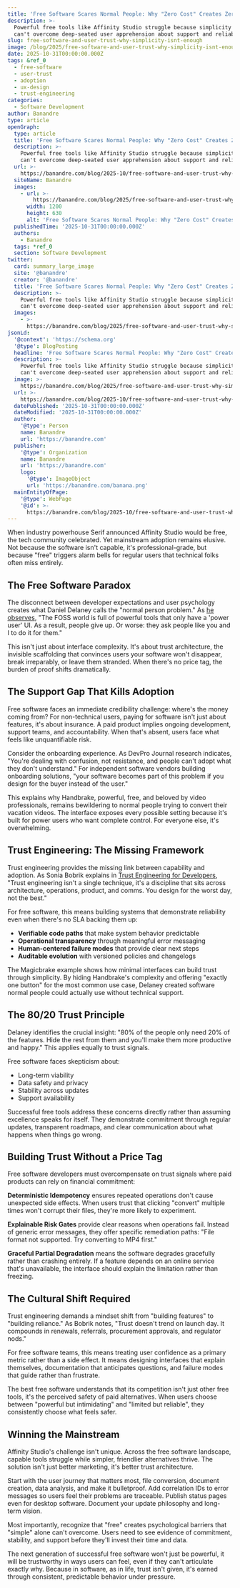```yaml
---
title: 'Free Software Scares Normal People: Why "Zero Cost" Creates Zero Trust'
description: >-
  Powerful free tools like Affinity Studio struggle because simplicity alone
  can't overcome deep-seated user apprehension about support and reliability.
slug: free-software-and-user-trust-why-simplicity-isnt-enough
image: /blog/2025/free-software-and-user-trust-why-simplicity-isnt-enough.webp
date: 2025-10-31T00:00:00.000Z
tags: &ref_0
  - free-software
  - user-trust
  - adoption
  - ux-design
  - trust-engineering
categories:
  - Software Development
author: Banandre
type: article
openGraph:
  type: article
  title: 'Free Software Scares Normal People: Why "Zero Cost" Creates Zero Trust'
  description: >-
    Powerful free tools like Affinity Studio struggle because simplicity alone
    can't overcome deep-seated user apprehension about support and reliability.
  url: >-
    https://banandre.com/blog/2025-10/free-software-and-user-trust-why-simplicity-isnt-enough
  siteName: Banandre
  images:
    - url: >-
        https://banandre.com/blog/2025/free-software-and-user-trust-why-simplicity-isnt-enough.webp
      width: 1200
      height: 630
      alt: 'Free Software Scares Normal People: Why "Zero Cost" Creates Zero Trust'
  publishedTime: '2025-10-31T00:00:00.000Z'
  authors:
    - Banandre
  tags: *ref_0
  section: Software Development
twitter:
  card: summary_large_image
  site: '@banandre'
  creator: '@banandre'
  title: 'Free Software Scares Normal People: Why "Zero Cost" Creates Zero Trust'
  description: >-
    Powerful free tools like Affinity Studio struggle because simplicity alone
    can't overcome deep-seated user apprehension about support and reliability.
  images:
    - >-
      https://banandre.com/blog/2025/free-software-and-user-trust-why-simplicity-isnt-enough.webp
jsonLd:
  '@context': 'https://schema.org'
  '@type': BlogPosting
  headline: 'Free Software Scares Normal People: Why "Zero Cost" Creates Zero Trust'
  description: >-
    Powerful free tools like Affinity Studio struggle because simplicity alone
    can't overcome deep-seated user apprehension about support and reliability.
  image: >-
    https://banandre.com/blog/2025/free-software-and-user-trust-why-simplicity-isnt-enough.webp
  url: >-
    https://banandre.com/blog/2025-10/free-software-and-user-trust-why-simplicity-isnt-enough
  datePublished: '2025-10-31T00:00:00.000Z'
  dateModified: '2025-10-31T00:00:00.000Z'
  author:
    '@type': Person
    name: Banandre
    url: 'https://banandre.com'
  publisher:
    '@type': Organization
    name: Banandre
    url: 'https://banandre.com'
    logo:
      '@type': ImageObject
      url: 'https://banandre.com/banana.png'
  mainEntityOfPage:
    '@type': WebPage
    '@id': >-
      https://banandre.com/blog/2025-10/free-software-and-user-trust-why-simplicity-isnt-enough
---
```


When industry powerhouse Serif announced Affinity Studio would be free, the tech community celebrated. Yet mainstream adoption remains elusive. Not because the software isn't capable, it's professional-grade, but because "free" triggers alarm bells for regular users that technical folks often miss entirely.

## The Free Software Paradox

The disconnect between developer expectations and user psychology creates what Daniel Delaney calls the "normal person problem." As [he observes](https://danieldelaney.net/normal/), "The FOSS world is full of powerful tools that only have a 'power user' UI. As a result, people give up. Or worse: they ask people like you and I to do it for them."

This isn't just about interface complexity. It's about trust architecture, the invisible scaffolding that convinces users your software won't disappear, break irreparably, or leave them stranded. When there's no price tag, the burden of proof shifts dramatically.

## The Support Gap That Kills Adoption

Free software faces an immediate credibility challenge: where's the money coming from? For non-technical users, paying for software isn't just about features, it's about insurance. A paid product implies ongoing development, support teams, and accountability. When that's absent, users face what feels like unquantifiable risk.

Consider the onboarding experience. As DevPro Journal research indicates, "You're dealing with confusion, not resistance, and people can't adopt what they don't understand." For independent software vendors building onboarding solutions, "your software becomes part of this problem if you design for the buyer instead of the user."

This explains why Handbrake, powerful, free, and beloved by video professionals, remains bewildering to normal people trying to convert their vacation videos. The interface exposes every possible setting because it's built for power users who want complete control. For everyone else, it's overwhelming.

## Trust Engineering: The Missing Framework

Trust engineering provides the missing link between capability and adoption. As Sonia Bobrik explains in [Trust Engineering for Developers](https://dev.to/sonia_bobrik_1939cdddd79d/trust-engineering-for-developers-a-pragmatic-playbook-for-building-software-people-actually-rely-2ijn), "Trust engineering isn't a single technique, it's a discipline that sits across architecture, operations, product, and comms. You design for the worst day, not the best."

For free software, this means building systems that demonstrate reliability even when there's no SLA backing them up:

- **Verifiable code paths** that make system behavior predictable
- **Operational transparency** through meaningful error messaging
- **Human-centered failure modes** that provide clear next steps
- **Auditable evolution** with versioned policies and changelogs

The Magicbrake example shows how minimal interfaces can build trust through simplicity. By hiding Handbrake's complexity and offering "exactly one button" for the most common use case, Delaney created software normal people could actually use without technical support.

## The 80/20 Trust Principle

Delaney identifies the crucial insight: "80% of the people only need 20% of the features. Hide the rest from them and you'll make them more productive and happy." This applies equally to trust signals.

Free software faces skepticism about:
- Long-term viability
- Data safety and privacy
- Stability across updates
- Support availability

Successful free tools address these concerns directly rather than assuming excellence speaks for itself. They demonstrate commitment through regular updates, transparent roadmaps, and clear communication about what happens when things go wrong.

## Building Trust Without a Price Tag

Free software developers must overcompensate on trust signals where paid products can rely on financial commitment:

**Deterministic Idempotency** ensures repeated operations don't cause unexpected side effects. When users trust that clicking "convert" multiple times won't corrupt their files, they're more likely to experiment.

**Explainable Risk Gates** provide clear reasons when operations fail. Instead of generic error messages, they offer specific remediation paths: "File format not supported. Try converting to MP4 first."

**Graceful Partial Degradation** means the software degrades gracefully rather than crashing entirely. If a feature depends on an online service that's unavailable, the interface should explain the limitation rather than freezing.

## The Cultural Shift Required

Trust engineering demands a mindset shift from "building features" to "building reliance." As Bobrik notes, "Trust doesn't trend on launch day. It compounds in renewals, referrals, procurement approvals, and regulator nods."

For free software teams, this means treating user confidence as a primary metric rather than a side effect. It means designing interfaces that explain themselves, documentation that anticipates questions, and failure modes that guide rather than frustrate.

The best free software understands that its competition isn't just other free tools, it's the perceived safety of paid alternatives. When users choose between "powerful but intimidating" and "limited but reliable", they consistently choose what feels safer.

## Winning the Mainstream

Affinity Studio's challenge isn't unique. Across the free software landscape, capable tools struggle while simpler, friendlier alternatives thrive. The solution isn't just better marketing, it's better trust architecture.

Start with the user journey that matters most, file conversion, document creation, data analysis, and make it bulletproof. Add correlation IDs to error messages so users feel their problems are traceable. Publish status pages even for desktop software. Document your update philosophy and long-term vision.

Most importantly, recognize that "free" creates psychological barriers that "simple" alone can't overcome. Users need to see evidence of commitment, stability, and support before they'll invest their time and data.

The next generation of successful free software won't just be powerful, it will be trustworthy in ways users can feel, even if they can't articulate exactly why. Because in software, as in life, trust isn't given, it's earned through consistent, predictable behavior under pressure.
